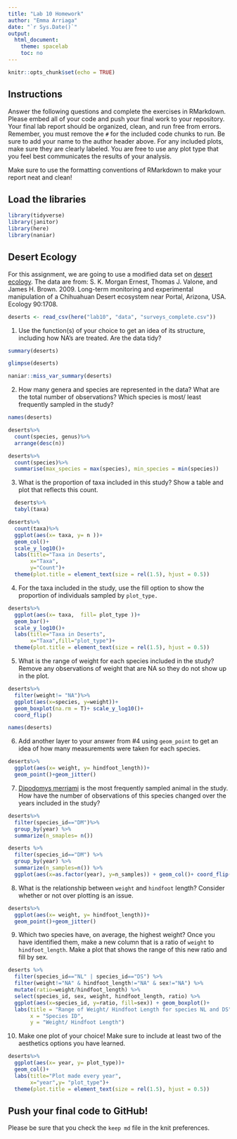 ```yaml
---
title: "Lab 10 Homework"
author: "Emma Arriaga"
date: "`r Sys.Date()`"
output:
  html_document:
    theme: spacelab
    toc: no
---
```


```r
knitr::opts_chunk$set(echo = TRUE)
```

## Instructions
Answer the following questions and complete the exercises in RMarkdown. Please embed all of your code and push your final work to your repository. Your final lab report should be organized, clean, and run free from errors. Remember, you must remove the `#` for the included code chunks to run. Be sure to add your name to the author header above. For any included plots, make sure they are clearly labeled. You are free to use any plot type that you feel best communicates the results of your analysis.  

Make sure to use the formatting conventions of RMarkdown to make your report neat and clean!  

## Load the libraries
```r
library(tidyverse)
library(janitor)
library(here)
library(naniar)
``` 

## Desert Ecology
For this assignment, we are going to use a modified data set on [desert ecology](http://esapubs.org/archive/ecol/E090/118/). The data are from: S. K. Morgan Ernest, Thomas J. Valone, and James H. Brown. 2009. Long-term monitoring and experimental manipulation of a Chihuahuan Desert ecosystem near Portal, Arizona, USA. Ecology 90:1708.
```r
deserts <- read_csv(here("lab10", "data", "surveys_complete.csv"))
```

1. Use the function(s) of your choice to get an idea of its structure, including how NA's are treated. Are the data tidy?  
```r
summary(deserts)
```

```r
glimpse(deserts)
```
```r
naniar::miss_var_summary(deserts)
```

2. How many genera and species are represented in the data? What are the total number of observations? Which species is most/ least frequently sampled in the study?
```r
names(deserts)
```

```r
deserts%>%
  count(species, genus)%>%
  arrange(desc(n))
```
```r
deserts%>%
  count(species)%>%
  summarise(max_species = max(species), min_species = min(species))
```

3. What is the proportion of taxa included in this study? Show a table and plot that reflects this count.
```r
  deserts%>%
  tabyl(taxa)
```
```r
deserts%>%
  count(taxa)%>%
  ggplot(aes(x= taxa, y= n ))+
  geom_col()+
  scale_y_log10()+
  labs(title="Taxa in Deserts",
       x="Taxa",
       y="Count")+
  theme(plot.title = element_text(size = rel(1.5), hjust = 0.5))
```

4. For the taxa included in the study, use the fill option to show the proportion of individuals sampled by `plot_type.`
```r
deserts%>%
  ggplot(aes(x= taxa,  fill= plot_type ))+
  geom_bar()+
  scale_y_log10()+
  labs(title="Taxa in Deserts",
       x="Taxa",fill="plot_type")+
  theme(plot.title = element_text(size = rel(1.5), hjust = 0.5))
```

5. What is the range of weight for each species included in the study? Remove any observations of weight that are NA so they do not show up in the plot.
```r
deserts%>%
  filter(weight!= "NA")%>%
  ggplot(aes(x=species, y=weight))+
  geom_boxplot(na.rm = T)+ scale_y_log10()+
  coord_flip()
```
```r
names(deserts)
```

6. Add another layer to your answer from #4 using `geom_point` to get an idea of how many measurements were taken for each species.
```r
deserts%>%
  ggplot(aes(x= weight, y= hindfoot_length))+
  geom_point()+geom_jitter()
```

7. [Dipodomys merriami](https://en.wikipedia.org/wiki/Merriam's_kangaroo_rat) is the most frequently sampled animal in the study. How have the number of observations of this species changed over the years included in the study?
```r
deserts%>%
  filter(species_id=="DM")%>%
  group_by(year) %>%
  summarize(n_smaples= n())
```
```r
deserts %>% 
  filter(species_id=="DM") %>% 
  group_by(year) %>% 
  summarize(n_samples=n()) %>% 
  ggplot(aes(x=as.factor(year), y=n_samples)) + geom_col()+ coord_flip()
```

8. What is the relationship between `weight` and `hindfoot` length? Consider whether or not over plotting is an issue.
```r
deserts%>%
  ggplot(aes(x= weight, y= hindfoot_length))+
  geom_point()+geom_jitter()
```

9. Which two species have, on average, the highest weight? Once you have identified them, make a new column that is a ratio of `weight` to `hindfoot_length`. Make a plot that shows the range of this new ratio and fill by sex.
```r
deserts %>% 
  filter(species_id=="NL" | species_id=="DS") %>% 
  filter(weight!="NA" & hindfoot_length!="NA" & sex!="NA") %>% 
  mutate(ratio=weight/hindfoot_length) %>% 
  select(species_id, sex, weight, hindfoot_length, ratio) %>% 
  ggplot(aes(x=species_id, y=ratio, fill=sex)) + geom_boxplot()+
  labs(title = "Range of Weight/ Hindfoot Length for species NL and DS",
       x = "Species ID",
       y = "Weight/ Hindfoot Length")
```


10. Make one plot of your choice! Make sure to include at least two of the aesthetics options you have learned.
```r
deserts%>%
  ggplot(aes(x= year, y= plot_type))+
  geom_col()+ 
  labs(title="Plot made every year",
       x="year",y= "plot_type")+ 
  theme(plot.title = element_text(size = rel(1.5), hjust = 0.5))
```

## Push your final code to GitHub!
Please be sure that you check the `keep md` file in the knit preferences. 